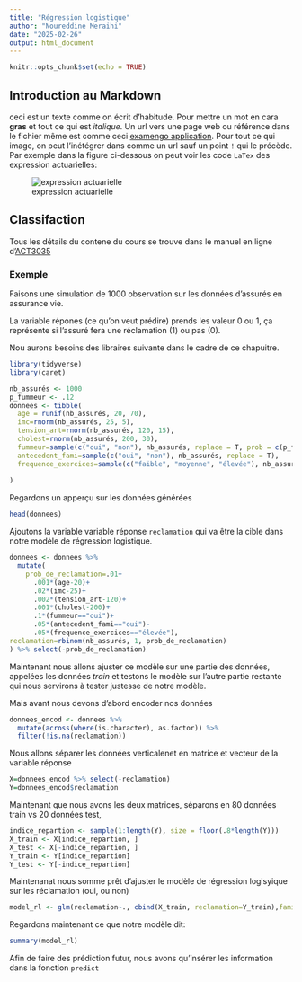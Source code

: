 ---
title: "Régression logistique"
author: "Noureddine Meraihi"
date: "2025-02-26"
output: html_document
---

```{r setup, include=FALSE}
knitr::opts_chunk$set(echo = TRUE)
```

## Introduction au Markdown
ceci est un texte comme on écrit d'habitude. Pour mettre un mot en cara **gras** et tout ce qui est _italique_. Un url vers une page web ou référence dans le fichier même est comme ceci [examengo application](https://app.examengo.com/). 
Pour tout ce qui image, on peut l'inétégrer dans comme un url sauf un point `!` qui le précède. Par exemple dans la figure ci-dessous on peut voir les code `LaTex` des expression actuarielles:

![expression actuarielle](https://upload.wikimedia.org/wikipedia/commons/thumb/5/56/Actuarial_notation.svg/220px-Actuarial_notation.svg.png)

## Classifaction
Tous les détails du contene du cours se trouve dans le manuel en ligne d'[ACT3035](https://nmeraihi.github.io/act3035book/R/08_regression/2_Classification.html#peut-on-utiliser-la-regression-lineaire)

### Exemple
Faisons une simulation de 1000 observation sur les données d'assurés en assurance vie.

La variable répones (ce qu'on veut prédire) prends les valeur 0 ou 1, ça représente si l'assuré fera une réclamation (1) ou pas (0).



Nou aurons besoins des libraires suivante dans le cadre de ce chapuitre.

```{r message=FALSE, warning=FALSE, include=FALSE}
library(tidyverse)
library(caret)
```




```{r}
nb_assurés <- 1000
p_fummeur <- .12
donnees <- tibble(
  age = runif(nb_assurés, 20, 70),
  imc=rnorm(nb_assurés, 25, 5),
  tension_art=rnorm(nb_assurés, 120, 15),
  cholest=rnorm(nb_assurés, 200, 30), 
  fummeur=sample(c("oui", "non"), nb_assurés, replace = T, prob = c(p_fummeur, 1-p_fummeur)),
  antecedent_fami=sample(c("oui", "non"), nb_assurés, replace = T),
  frequence_exercices=sample(c("faible", "moyenne", "élevée"), nb_assurés, replace = T)
  
)


```

Regardons un apperçu sur les données générées

```{r}
head(donnees)
```



Ajoutons la variable variable réponse `reclamation` qui va être la cible dans notre modèle de régression logistique.

```{r}

donnees <- donnees %>% 
  mutate(
    prob_de_reclamation=.01+
      .001*(age-20)+
      .02*(imc-25)+
      .002*(tension_art-120)+
      .001*(cholest-200)+
      .1*(fummeur=="oui")+
      .05*(antecedent_fami=="oui")-
      .05*(frequence_exercices=="élevée"),
reclamation=rbinom(nb_assurés, 1, prob_de_reclamation)
) %>% select(-prob_de_reclamation)
```
Maintenant nous allons ajuster ce modèle sur une partie des données, appelées les données _train_ et testons le modèle sur l'autre partie restante qui nous servirons à tester justesse de notre modèle.

Mais avant nous devons d'abord encoder nos données

```{r}
donnees_encod <- donnees %>% 
  mutate(across(where(is.character), as.factor)) %>% 
  filter(!is.na(reclamation))
```

Nous allons séparer les données verticalenet en matrice et vecteur de la variable réponse

```{r}
X=donnees_encod %>% select(-reclamation)
Y=donnees_encod$reclamation
```

Maintenant que nous avons les deux matrices, séparons en 80 données train vs 20 données test,

```{r}
indice_repartion <- sample(1:length(Y), size = floor(.8*length(Y)))
X_train <- X[indice_repartion, ]
X_test <- X[-indice_repartion, ]
Y_train <- Y[indice_repartion]
Y_test <- Y[-indice_repartion]
```
Maintenanat nous somme prêt d'ajuster le modèle de régression logisyique sur les réclamation (oui, ou non)


```{r}
model_rl <- glm(reclamation~., cbind(X_train, reclamation=Y_train),family = binomial())
```

Regardons maintenant ce que notre modèle dit:

```{r}
summary(model_rl)
```


Afin de faire des prédiction futur, nous avons qu'insérer les information dans la fonction `predict`













